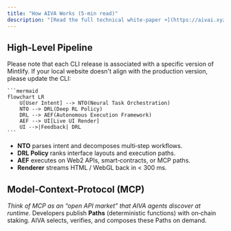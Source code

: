 ```yaml
---
title: "How AIVA Works (5‑min read)"
description: "[Read the full technical white‑paper ➜](https://aivai.xyz/whitepaper)"
---
```


## High‑Level Pipeline

Please note that each CLI release is associated with a specific version of Mintlify. If your local website doesn't align with the production version, please update the CLI:

````
```mermaid
flowchart LR
    U[User Intent] --> NTO(Neural Task Orchestration)
    NTO --> DRL(Deep RL Policy)
    DRL --> AEF(Autonomous Execution Framework)
    AEF --> UI[Live UI Render]
    UI -->|Feedback| DRL
```
````

- **NTO** parses intent and decomposes multi‑step workflows.
- **DRL Policy** ranks interface layouts and execution paths.
- **AEF** executes on Web2 APIs, smart‑contracts, or MCP paths.
- **Renderer** streams HTML / WebGL back in \< 300 ms.

## Model‑Context‑Protocol (MCP)

_Think of MCP as an “open API market” that AIVA agents discover at runtime._ Developers publish **Paths** (deterministic functions) with on‑chain staking. AIVA selects, verifies, and composes these Paths on demand.
